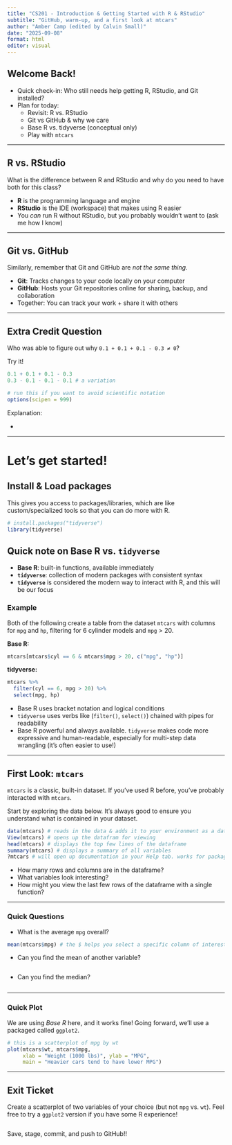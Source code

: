 ```yaml
---
title: "CS201 - Introduction & Getting Started with R & RStudio"
subtitle: "GitHub, warm-up, and a first look at mtcars"
author: "Amber Camp (edited by Calvin Small)"
date: "2025-09-08"
format: html
editor: visual
---
```


## Welcome Back!

-   Quick check-in: Who still needs help getting R, RStudio, and Git installed?
-   Plan for today:
    -   Revisit: R vs. RStudio
    -   Git vs GitHub & why we care
    -   Base R vs. tidyverse (conceptual only)
    -   Play with `mtcars`

------------------------------------------------------------------------

## R vs. RStudio

What is the difference between R and RStudio and why do you need to have both for this class?

-   **R** is the programming language and engine
-   **RStudio** is the IDE (workspace) that makes using R easier
-   You *can* run R without RStudio, but you probably wouldn’t want to (ask me how I know)

------------------------------------------------------------------------

## Git vs. GitHub

Similarly, remember that Git and GitHub are *not the same thing*.

-   **Git**: Tracks changes to your code locally on your computer
-   **GitHub**: Hosts your Git repositories online for sharing, backup, and collaboration
-   Together: You can track your work + share it with others

------------------------------------------------------------------------

## Extra Credit Question

Who was able to figure out why `0.1 + 0.1 + 0.1 - 0.3 ≠ 0`?

Try it!

```r
0.1 + 0.1 + 0.1 - 0.3
0.3 - 0.1 - 0.1 - 0.1 # a variation

# run this if you want to avoid scientific notation
options(scipen = 999)
```

Explanation:

-   

------------------------------------------------------------------------

# Let's get started!

## Install & Load packages

This gives you access to packages/libraries, which are like custom/specialized tools so that you can do more with R.

```r
# install.packages("tidyverse")
library(tidyverse)
```

## Quick note on Base R vs. `tidyverse`

-   **Base R**: built-in functions, available immediately
-   **`tidyverse`**: collection of modern packages with consistent syntax
-   **`tidyverse`** is considered the modern way to interact with R, and this will be our focus

### Example

Both of the following create a table from the dataset `mtcars` with columns for `mpg` and `hp`, filtering for 6 cylinder models and `mpg` \> 20.

**Base R:**

```r
mtcars[mtcars$cyl == 6 & mtcars$mpg > 20, c("mpg", "hp")]
```

**tidyverse:**

```r
mtcars %>%
  filter(cyl == 6, mpg > 20) %>%
  select(mpg, hp)
```

-   Base R uses bracket notation and logical conditions
-   `tidyverse` uses verbs like (`filter()`, `select()`) chained with pipes for readability
-   Base R powerful and always available. `tidyverse` makes code more expressive and human-readable, especially for multi-step data wrangling (it's often easier to use!)

------------------------------------------------------------------------

## First Look: `mtcars`

`mtcars` is a classic, built-in dataset. If you've used R before, you've probably interacted with `mtcars`.

Start by exploring the data below. It's always good to ensure you understand what is contained in your dataset.

```r
data(mtcars) # reads in the data & adds it to your environment as a dataframe
View(mtcars) # opens up the datafram for viewing
head(mtcars) # displays the top few lines of the dataframe
summary(mtcars) # displays a summary of all variables
?mtcars # will open up documentation in your Help tab. works for packages, functions, too!
```

-   How many rows and columns are in the dataframe?
-   What variables look interesting?
-   How might you view the last few rows of the dataframe with a single function?

------------------------------------------------------------------------

### Quick Questions

-   What is the average `mpg` overall?

```r
mean(mtcars$mpg) # the $ helps you select a specific column of interest
```

-   Can you find the mean of another variable?

```r

```

-   Can you find the median?

```r

```

------------------------------------------------------------------------

### Quick Plot

We are using *Base R* here, and it works fine! Going forward, we'll use a packaged called `ggplot2`.

```r
# this is a scatterplot of mpg by wt
plot(mtcars$wt, mtcars$mpg,
     xlab = "Weight (1000 lbs)", ylab = "MPG",
     main = "Heavier cars tend to have lower MPG")
```

------------------------------------------------------------------------

## Exit Ticket

Create a scatterplot of two variables of your choice (but not `mpg` vs. `wt`). Feel free to try a `ggplot2` version if you have some R experience!

```r

```

Save, stage, commit, and push to GitHub!!
